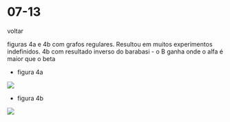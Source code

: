 
# 07-13

<Link href='/'>voltar</Link>

figuras 4a e 4b com grafos regulares. Resultou em muitos experimentos indefinidos.
4b com resultado inverso do barabasi - o B ganha onde o alfa é maior que o beta

* figura 4a

![](https://hungria.imd.ufrn.br/~gfaraujo/07-13/figure-4b/lineplot-4b.png)

* figura 4b

![](https://hungria.imd.ufrn.br/~gfaraujo/07-13/figure-4a/lineplot-wawb2.png)